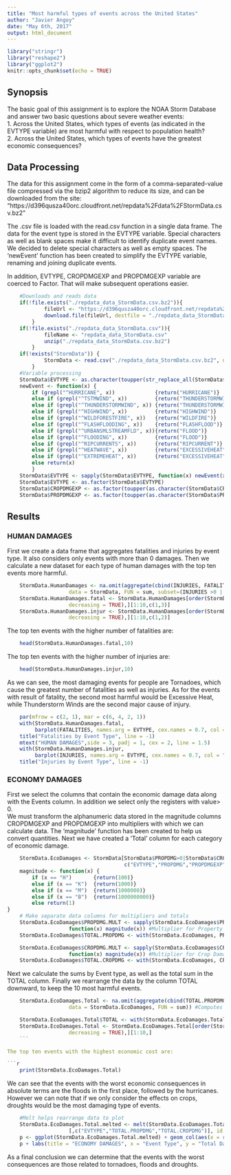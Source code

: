 ```yaml
---
title: "Most harmful types of events across the United States"
author: "Javier Angoy"
date: "May 6th, 2017"
output: html_document
---
```


```r
library("stringr")
library("reshape2")
library("ggplot2")
knitr::opts_chunk$set(echo = TRUE)
```

## Synopsis
The basic goal of this assignment is to explore the NOAA Storm Database and answer two basic questions about severe weather events:  
    1. Across the United States, which types of events (as indicated in the EVTYPE variable) are most harmful with respect to population health?  
    2. Across the United States, which types of events have the greatest economic consequences?  

## Data Processing

The data for this assignment come in the form of a comma-separated-value file compressed via the bzip2 algorithm to reduce its size, and can be downloaded from the site:
"https://d396qusza40orc.cloudfront.net/repdata%2Fdata%2FStormData.csv.bz2"  

The .csv file is loaded with the read.csv function in a single data frame.  The data for the event type is stored in the EVTYPE variable. Special characters as well as blank spaces make it difficult to identify duplicate event names. We decided to delete special characters as well as empty spaces. The 'newEvent' function has been created to simplify the EVTYPE variable, renaming and joining duplicate events.  

In addition, EVTYPE, CROPDMGEXP and PROPDMGEXP variable are coerced to Factor. That will make subsequent operations easier.  

```r
    #Downloads and reads data
    if(!file.exists("./repdata_data_StormData.csv.bz2")){
            fileUrl <- "https://d396qusza40orc.cloudfront.net/repdata%2Fdata%2FStormData.csv.bz2"
            download.file(fileUrl, destfile = "./repdata_data_StormData.csv.bz2", method = "auto")
        }
    if(!file.exists("./repdata_data_StormData.csv")){
            fileName <- "repdata_data_StormData.csv"
            unzip("./repdata_data_StormData.csv.bz2")
        }
    if(!exists("StormData")) {
            StormData <- read.csv("./repdata_data_StormData.csv.bz2", na.strings = "NA")
        }
    #Variable processing
    StormData$EVTYPE <- as.character(toupper(str_replace_all(StormData$EVTYPE,"[:punct:]|[:space:]","")))
    newEvent <- function(x) { 
        if (grepl("^HURRICANE", x))             {return("HURRICANE")}
        else if (grepl("^TSTMWIND", x))         {return("THUNDERSTORMWIND")}
        else if (grepl("^THUNDERSTORMWIND", x)) {return("THUNDERSTORMWIND")}
        else if (grepl("^HIGHWIND", x))         {return("HIGHWIND")}
        else if (grepl("^WILDFORESTFIRE", x))   {return("WILDFIRE")}
        else if (grepl("^FLASHFLOODING", x))    {return("FLASHFLOOD")}
        else if (grepl("^URBANSMLSTREAMFLD", x)){return("FLOOD")}
        else if (grepl("^FLOODING", x))         {return("FLOOD")}
        else if (grepl("^RIPCURRENTS", x))      {return("RIPCURRENT")}
        else if (grepl("^HEATWAVE", x))         {return("EXCESSIVEHEAT")}
        else if (grepl("^EXTREMEHEAT", x))      {return("EXCESSIVEHEAT")}
        else return(x)
        }
    StormData$EVTYPE <- sapply(StormData$EVTYPE, function(x) newEvent(x))
    StormData$EVTYPE <- as.factor(StormData$EVTYPE)
    StormData$CROPDMGEXP <- as.factor(toupper(as.character(StormData$CROPDMGEXP)))
    StormData$PROPDMGEXP <- as.factor(toupper(as.character(StormData$PROPDMGEXP)))
```

## Results

### HUMAN DAMAGES

First we create a data frame that aggregates fatalities and injuries by event type. It also considers only events with more than 0 damages.  Then we calculate a new dataset for each type of human damages with the top ten events more harmful.  

```r
    StormData.HumanDamages <- na.omit(aggregate(cbind(INJURIES, FATALITIES) ~ EVTYPE, 
                    data = StormData, FUN = sum, subset=(INJURIES >0 | FATALITIES >0)))
    StormData.HumanDamages.fatal <- StormData.HumanDamages[order(StormData.HumanDamages$FATALITIES,
                    decreasing = TRUE),][1:10,c(1,3)]
    StormData.HumanDamages.injur <- StormData.HumanDamages[order(StormData.HumanDamages$INJURIES,
                    decreasing = TRUE),][1:10,c(1,2)]
```
    
The top ten events with the higher number of fatalities are:  

```r
    head(StormData.HumanDamages.fatal,10)
```

The top ten events with the higher number of injuries are:  

```r
    head(StormData.HumanDamages.injur,10)
```

As we can see, the most damaging events for people are Tornadoes, which cause the greatest number of fatalities as well as injuries. As for the events with result of fatality, the second most harmful would be Excessive Heat, while Thunderstorm Winds are the second major cause of injury.  

```r
    par(mfrow = c(2, 1), mar = c(6, 4, 2, 1))
    with(StormData.HumanDamages.fatal,
         barplot(FATALITIES, names.arg = EVTYPE, cex.names = 0.7, col = "red", las=2))
    title("Fatalities by Event Type", line = -1)     
    mtext("HUMAN DAMAGES",side = 3, padj = 1, cex = 2, line = 1.5)
    with(StormData.HumanDamages.injur,
         barplot(INJURIES, names.arg = EVTYPE, cex.names = 0.7, col = "blue",las=2))
    title("Injuries by Event Type", line = -1)
```

### ECONOMY DAMAGES

First we select the columns that contain the economic damage data along with the Events column. In addition we select only the registers with value> 0.  
We must transform the alphanumeric data stored in the magnitude columns CROPDMGEXP and PROPDMGEXP into multipliers with which we can calculate data. The 'magnitude' function has been created to help us convert quantities. Next we have created a 'Total' column for each category of economic damage.  

```r
    StormData.EcoDamages <- StormData[StormData$PROPDMG>0|StormData$CROPDMG>0,
                                      c("EVTYPE","PROPDMG","PROPDMGEXP","CROPDMG","CROPDMGEXP")]
    magnitude <- function(x) { 
        if (x == "H")       {return(100)}
        else if (x == "K")  {return(1000)}
        else if (x == "M")  {return(1000000)}
        else if (x == "B")  {return(1000000000)}
        else return(1)
}
    # Make separate data columns for multipliers and totals
    StormData.EcoDamages$PROPDMG.MULT <- sapply(StormData.EcoDamages$PROPDMGEXP, 
                    function(x) magnitude(x)) #Multiplier for Property Damages
    StormData.EcoDamages$TOTAL.PROPDMG <- with(StormData.EcoDamages, PROPDMG * PROPDMG.MULT) #Total Prop

    StormData.EcoDamages$CROPDMG.MULT <- sapply(StormData.EcoDamages$CROPDMGEXP, 
                    function(x) magnitude(x)) #Multiplier for Crop Damages
    StormData.EcoDamages$TOTAL.CROPDMG <- with(StormData.EcoDamages, CROPDMG * CROPDMG.MULT) #Total Crop
```

Next we calculate the sums by Event type, as well as the total sum in the TOTAL column. Finally we rearrange the data by the column TOTAL downward, to keep the 10 most harmful events.  

```r
    StormData.EcoDamages.Total <- na.omit(aggregate(cbind(TOTAL.PROPDMG, TOTAL.CROPDMG) ~ EVTYPE, 
                    data = StormData.EcoDamages, FUN = sum)) #Computes agrregated sum

    StormData.EcoDamages.Total$TOTAL <- with(StormData.EcoDamages.Total, TOTAL.PROPDMG + TOTAL.CROPDMG)
    StormData.EcoDamages.Total <- StormData.EcoDamages.Total[order(StormData.EcoDamages.Total$TOTAL,
                    decreasing = TRUE),][1:10,]
    ```

The top ten events with the highest economic cost are:  

```r
    print(StormData.EcoDamages.Total)
```


We can see that the events with the worst economic consequences in absolute terms are the floods in the first place, followed by the hurricanes. However we can note that if we only consider the effects on crops, droughts would be the most damaging type of events.  

```r
    #Melt helps rearrange data to plot
    StormData.EcoDamages.Total.melted <- melt(StormData.EcoDamages.Total
                    [,c("EVTYPE","TOTAL.PROPDMG","TOTAL.CROPDMG")], id = c("EVTYPE"))
    p <- ggplot(StormData.EcoDamages.Total.melted) + geom_col(aes(x = reorder(EVTYPE, -value), y = value, fill = variable))
    p + labs(title = "ECONOMY DAMAGES", x = "Event Type", y = "Total Damages") + scale_color_manual() + theme(axis.text.x = element_text(angle = 90, hjust = 1), plot.title = element_text(hjust = 0.5, size=22)) + scale_fill_discrete(name = "", labels = c("Property Damages", "Crop Damages"))
```

As a final conclusion we can determine that the events with the worst consequences are those related to tornadoes, floods and droughts.